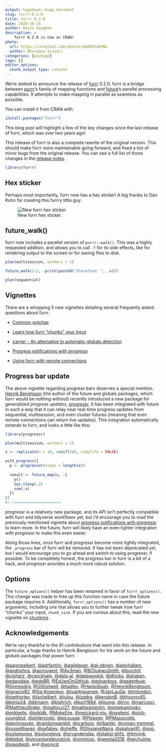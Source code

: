 ```yaml
---
output: hugodown::hugo_document
slug: furrr-0-2-0
title: furrr 0.2.0
date: 2020-10-15
author: Davis Vaughan
description: >
    furrr 0.2.0 is now on CRAN!
photo:
  url: https://unsplash.com/photos/0pDUGYuDYWw
  author: Bhargava Srivari
categories: [package] 
tags: []
editor_options: 
  chunk_output_type: console
---
```


We're stoked to announce the release of [furrr](https://davisvaughan.github.io/furrr/) 0.2.0. furrr is a bridge between [purrr](https://purrr.tidyverse.org/)'s family of mapping functions and [future](https://cran.r-project.org/web/packages/future/index.html)'s parallel processing capabilities. It attempts to make mapping in parallel as seamless as possible.

You can install it from CRAN with:

```r
install.packages("furrr")
```

This blog post will highlight a few of the key changes since the last release of furrr, which was over two years ago!

This release of furrr is also a complete rewrite of the original version. This should make furrr more maintainable going forward, and fixed a ton of minor bugs from the original release. You can see a full list of those changes in the [release notes](https://davisvaughan.github.io/furrr/news/index.html).

```r
library(furrr)
```

## Hex sticker

Perhaps most importantly, furrr now has a hex sticker! A big thanks to Dan Kuhn for creating this furrry little guy.

![New furrr hex sticker.](furrr.png)

## future_walk()

furrr now includes a parallel version of `purrr::walk()`. This was a highly requested addition, and allows you to call `.f` for its side effects, like for rendering output to the screen or for saving files to disk.

```r
plan(multisession, workers = 2)

future_walk(1:5, ~print(paste0("Iteration: ", .x)))
```

```r
plan(sequential)
```

## Vignettes

There are a whopping 5 new vignettes detailing several frequently asked questions about furrr.

- [Common gotchas](https://davisvaughan.github.io/furrr/articles/articles/gotchas.html)

- [Learn how furrr "chunks" your input](https://davisvaughan.github.io/furrr/articles/articles/chunking.html)

- [carrier - An alternative to automatic globals detection](https://davisvaughan.github.io/furrr/articles/articles/carrier.html)

- [Progress notifications with progressr](https://davisvaughan.github.io/furrr/articles/articles/progress.html)

- [Using furrr with remote connections](https://davisvaughan.github.io/furrr/articles/articles/remote-connections.html)

## Progress bar update

The above vignette regarding progress bars deserves a special mention. [Henrik Bengtsson](https://twitter.com/henrikbengtsson) (the author of the future and globals packages, which furrr would be nothing without) recently introduced a new package for generalized _progress updates_, [progressr](https://cran.r-project.org/web/packages/progressr/index.html). It has been integrated with future in such a way that it can relay near real-time progress updates from sequential, multisession, and even cluster futures (meaning that even remote connections can return live updates). This integration automatically extends to furrr, and looks a little like this:

```r
library(progressr)

plan(multisession, workers = 2)

x <- replicate(n = 10, runif(20), simplify = FALSE)

with_progress({
  p <- progressor(steps = length(x))
  
  result <- future_map(x, ~{
    p()
    Sys.sleep(.2)
    sum(.x)
  })
})
#> |=====================                                               |  20%
```

progressr is a relatively new package, and its API isn't perfectly compatible with furrr and tidyverse workflows yet, but I'd encourage you to read the previously mentioned vignette about [progress notifications with progressr](https://davisvaughan.github.io/furrr/articles/articles/progress.html) to learn more. In the future, furrr will likely have an even tighter integration with progressr to make this even easier. 

Along those lines, once furrr and progressr become more tightly integrated, the `.progress` bar of furrr will be removed. It has not been deprecated yet, but I would encourage you to go ahead and switch to using progressr, if possible. To be completely honest, the progress bar in furrr is a bit of a hack, and progressr provides a much more robust solution.

## Options

The `future_options()` helper has been renamed in favor of `furrr_options()`. This change was made to free up this function name in case the future package requires it. Additionally, `furrr_options()` has a number of new arguments, including one that allows you to further tweak how furrr "chunks" your input, `chunk_size`. If you are curious about this, read the new vignette on [chunking](https://davisvaughan.github.io/furrr/articles/articles/chunking.html).

## Acknowledgements

We're very thankful to the 81 contributions that went into this release. In particular, a huge thanks to Henrik Bengtsson for his work on the future and globals packages that power furrr.

[&#x0040;aaronpeikert](https://github.com/aaronpeikert), [&#x0040;adrfantini](https://github.com/adrfantini), [&#x0040;agilebean](https://github.com/agilebean), [&#x0040;al-obrien](https://github.com/al-obrien), [&#x0040;alexhallam](https://github.com/alexhallam), [&#x0040;andrjohns](https://github.com/andrjohns), [&#x0040;aornugent](https://github.com/aornugent), [&#x0040;Ax3man](https://github.com/Ax3man), [&#x0040;BChukwuSmith](https://github.com/BChukwuSmith), [&#x0040;burchill](https://github.com/burchill), [&#x0040;cipherz](https://github.com/cipherz), [&#x0040;cwickham](https://github.com/cwickham), [&#x0040;data-al](https://github.com/data-al), [&#x0040;datawookie](https://github.com/datawookie), [&#x0040;dhicks](https://github.com/dhicks), [&#x0040;draben](https://github.com/draben), [&#x0040;edavidaja](https://github.com/edavidaja), [&#x0040;edgBR](https://github.com/edgBR), [&#x0040;EdJeeOnGitHub](https://github.com/EdJeeOnGitHub), [&#x0040;edvardoss](https://github.com/edvardoss), [&#x0040;gadenbuie](https://github.com/gadenbuie), [&#x0040;Gomesdrg](https://github.com/Gomesdrg), [&#x0040;GShotwell](https://github.com/GShotwell), [&#x0040;hadley](https://github.com/hadley), [&#x0040;HanjoStudy](https://github.com/HanjoStudy), [&#x0040;HenrikBengtsson](https://github.com/HenrikBengtsson), [&#x0040;ignacio82](https://github.com/ignacio82), [&#x0040;Ilia-Kosenkov](https://github.com/Ilia-Kosenkov), [&#x0040;ivanhigueram](https://github.com/ivanhigueram), [&#x0040;JanLauGe](https://github.com/JanLauGe), [&#x0040;jmlondon](https://github.com/jmlondon), [&#x0040;joethorley](https://github.com/joethorley), [&#x0040;jschelbert](https://github.com/jschelbert), [&#x0040;julou](https://github.com/julou), [&#x0040;jzadra](https://github.com/jzadra), [&#x0040;kendonB](https://github.com/kendonB), [&#x0040;khvorov45](https://github.com/khvorov45), [&#x0040;kimip24](https://github.com/kimip24), [&#x0040;kkmann](https://github.com/kkmann), [&#x0040;klahrich](https://github.com/klahrich), [&#x0040;kurt1984](https://github.com/kurt1984), [&#x0040;leungi](https://github.com/leungi), [&#x0040;lrnv](https://github.com/lrnv), [&#x0040;marcosci](https://github.com/marcosci), [&#x0040;MatthieuStigler](https://github.com/MatthieuStigler), [&#x0040;mattocci27](https://github.com/mattocci27), [&#x0040;mattwarkentin](https://github.com/mattwarkentin), [&#x0040;mikekaminsky](https://github.com/mikekaminsky), [&#x0040;mikkeltp](https://github.com/mikkeltp), [&#x0040;mikldk](https://github.com/mikldk), [&#x0040;MokeEire](https://github.com/MokeEire), [&#x0040;mpickard-niu](https://github.com/mpickard-niu), [&#x0040;naglemi](https://github.com/naglemi), [&#x0040;nick-youngblut](https://github.com/nick-youngblut), [&#x0040;philerooski](https://github.com/philerooski), [&#x0040;picousse](https://github.com/picousse), [&#x0040;Plebejer](https://github.com/Plebejer), [&#x0040;PMassicotte](https://github.com/PMassicotte), [&#x0040;qpmnguyen](https://github.com/qpmnguyen), [&#x0040;randomgambit](https://github.com/randomgambit), [&#x0040;rcarboni](https://github.com/rcarboni), [&#x0040;rlbarter](https://github.com/rlbarter), [&#x0040;roman-tremmel](https://github.com/roman-tremmel), [&#x0040;rossellhayes](https://github.com/rossellhayes), [&#x0040;sefabey](https://github.com/sefabey), [&#x0040;sheffe](https://github.com/sheffe), [&#x0040;ShixiangWang](https://github.com/ShixiangWang), [&#x0040;skalyan91](https://github.com/skalyan91), [&#x0040;snp](https://github.com/snp), [&#x0040;solomonsg](https://github.com/solomonsg), [&#x0040;solunsteve](https://github.com/solunsteve), [&#x0040;srvanderplas](https://github.com/srvanderplas), [&#x0040;statist-bhfz](https://github.com/statist-bhfz), [&#x0040;timvink](https://github.com/timvink), [&#x0040;tklebel](https://github.com/tklebel), [&#x0040;vincentarelbundock](https://github.com/vincentarelbundock), [&#x0040;vrontosc](https://github.com/vrontosc), [&#x0040;wenjia2018](https://github.com/wenjia2018), [&#x0040;wjchulme](https://github.com/wjchulme), [&#x0040;xiaodaigh](https://github.com/xiaodaigh), and [&#x0040;yonicd](https://github.com/yonicd).
